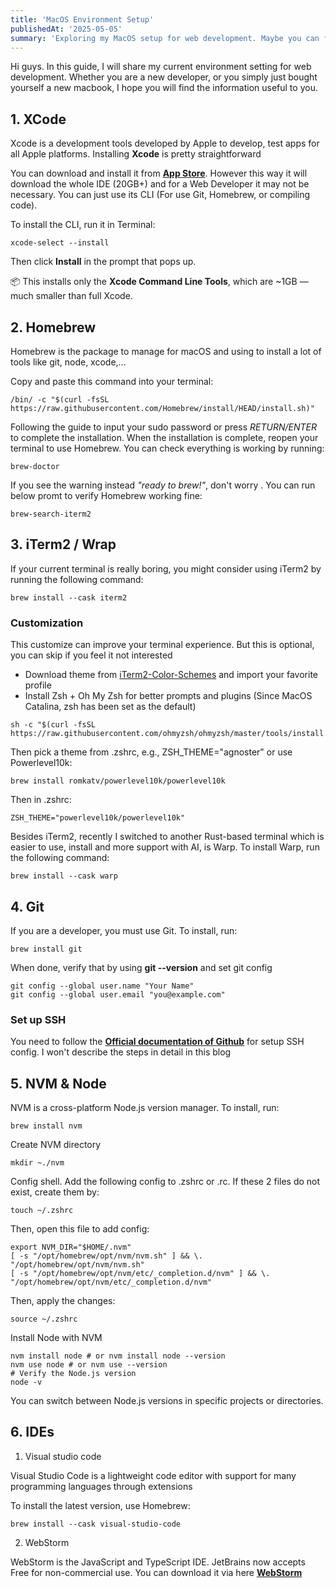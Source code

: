 ```yaml
---
title: 'MacOS Environment Setup'
publishedAt: '2025-05-05'
summary: 'Exploring my MacOS setup for web development. Maybe you can find something useful.'
---
```


Hi guys. In this guide, I will share my current environment setting for web development. Whether you are a new developer, or you simply just bought yourself a new macbook, I hope you will find the information useful to you.

## 1. XCode

Xcode is a development tools developed by Apple to develop, test apps for all Apple platforms. Installing **Xcode** is pretty straightforward

You can download and install it from [**App  Store**](https://developer.apple.com/xcode/). However this way it will download the whole IDE (20GB+) and for a Web Developer it may not be necessary. You can just use its CLI (For use Git, Homebrew, or compiling code).

To install the CLI, run it in Terminal:
```
xcode-select --install
```
Then click **Install** in the prompt that pops up.

📦 This installs only the **Xcode Command Line Tools**, which are ~1GB — much smaller than full Xcode.

## 2. Homebrew
Homebrew is the package to manage for macOS and using to install a lot of tools like git, node, xcode,...

Copy and paste this command into your terminal:
```
/bin/ -c "$(curl -fsSL https://raw.githubusercontent.com/Homebrew/install/HEAD/install.sh)"
```
Following the guide to input your sudo password or press *RETURN/ENTER* to complete the installation. When the installation is complete, reopen your terminal to use Homebrew. You can check everything is working by running:
```
brew-doctor
```
If you see the warning instead *"ready to brew!"*, don't worry . You can run below promt to verify Homebrew working fine:
```
brew-search-iterm2
```

## 3. iTerm2 / Wrap
If your current terminal is really boring, you might consider using iTerm2 by running the following command:
```
brew install --cask iterm2
```
### Customization
This customize can improve your terminal experience. But this is optional, you can skip if you feel it not interested
- Download theme from [iTerm2-Color-Schemes](https://iterm2colorschemes.com/) and import your favorite profile
- Install Zsh + Oh My Zsh for better prompts and plugins (Since MacOS Catalina, zsh has been set as the default)
```
sh -c "$(curl -fsSL https://raw.githubusercontent.com/ohmyzsh/ohmyzsh/master/tools/install.sh)"
```
Then pick a theme from .zshrc, e.g., ZSH_THEME="agnoster" or use Powerlevel10k:
```
brew install romkatv/powerlevel10k/powerlevel10k
```
Then in .zshrc:
```
ZSH_THEME="powerlevel10k/powerlevel10k"
```
Besides iTerm2, recently I switched to another Rust-based terminal which is easier to use, install and more support with AI, is Warp.
To install Warp, run the following command:
```
brew install --cask warp
```

## 4. Git
If you are a developer, you must use Git. To install, run:
```
brew install git
```
When done, verify that by using **git --version** and set git config
```
git config --global user.name "Your Name"
git config --global user.email "you@example.com"
```
### Set up SSH
You need to follow the [**Official documentation of Github**](https://docs.github.com/en/authentication/connecting-to-github-with-ssh) for setup SSH config.
I won't describe the steps in detail in this blog

## 5. NVM & Node
NVM is a cross-platform Node.js version manager. To install, run:
```
brew install nvm
```
Create NVM directory
```
mkdir ~./nvm
```
Config shell. Add the following config to .zshrc or .rc. If these 2 files do not exist, create them by:
```
touch ~/.zshrc
```
Then, open this file to add config:
```
export NVM_DIR="$HOME/.nvm"
[ -s "/opt/homebrew/opt/nvm/nvm.sh" ] && \. "/opt/homebrew/opt/nvm/nvm.sh"
[ -s "/opt/homebrew/opt/nvm/etc/_completion.d/nvm" ] && \. "/opt/homebrew/opt/nvm/etc/_completion.d/nvm"
```
Then, apply the changes:
```
source ~/.zshrc
```
Install Node with NVM
```
nvm install node # or nvm install node --version
nvm use node # or nvm use --version
# Verify the Node.js version
node -v
```
You can switch between Node.js versions in specific projects or directories.

## 6. IDEs
1. Visual studio code

Visual Studio Code is a lightweight code editor with support for many programming languages through extensions

To install the latest version, use Homebrew:
```
brew install --cask visual-studio-code
```

2. WebStorm

WebStorm is the JavaScript and TypeScript IDE. JetBrains now accepts Free for non-commercial use. You can download it via here [**WebStorm**](https://www.jetbrains.com/webstorm/)